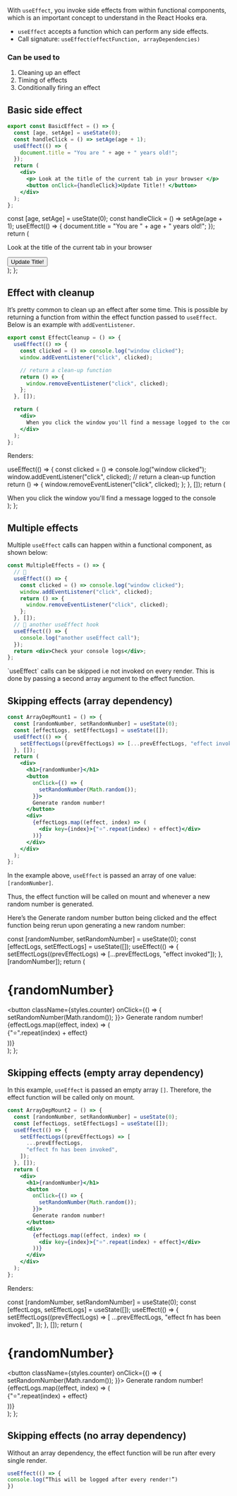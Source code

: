
With `useEffect`, you invoke side effects from within functional components, which is an important concept to understand in the React Hooks era.

- `useEffect` accepts a function which can perform any side effects.
- Call signature: `useEffect(effectFunction, arrayDependencies)`

### Can be used to

1. Cleaning up an effect
2. Timing of effects
3. Conditionally firing an effect

## Basic side effect

```jsx showLineNumbers
export const BasicEffect = () => {
  const [age, setAge] = useState(0);
  const handleClick = () => setAge(age + 1);
  useEffect(() => {
    document.title = "You are " + age + " years old!";
  });
  return (
    <div>
      <p> Look at the title of the current tab in your browser </p>
      <button onClick={handleClick}>Update Title!! </button>
    </div>
  );
};
```

  const [age, setAge] = useState(0);
  const handleClick = () => setAge(age + 1);
  useEffect(() => {
    document.title = "You are " + age + " years old!";
  });
  return (
    <div className='p-6 bg-[#11161b] shadow-lg rounded-xl dark:bg-[#1d2229]'>
      <p> Look at the title of the current tab in your browser </p>
      <button className={styles.counter} onClick={handleClick}>
        Update Title!
      </button>
    </div>
  );
};

<BasicEffect />

## Effect with cleanup

It’s pretty common to clean up an effect after some time. This is possible by returning a function from within the effect function passed to `useEffect`. Below is an example with `addEventListener`.

```jsx showLineNumbers
export const EffectCleanup = () => {
  useEffect(() => {
    const clicked = () => console.log("window clicked");
    window.addEventListener("click", clicked);

    // return a clean-up function
    return () => {
      window.removeEventListener("click", clicked);
    };
  }, []);

  return (
    <div>
      When you click the window you'll find a message logged to the console
    </div>
  );
};
```

Renders:

  useEffect(() => {
    const clicked = () => console.log("window clicked");
    window.addEventListener("click", clicked);
    // return a clean-up function
    return () => {
      window.removeEventListener("click", clicked);
    };
  }, []);
  return (
    <div className='flex justify-center p-3 bg-[#11161b] shadow-lg rounded-xl dark:bg-[#1d2229]'>
      When you click the window you'll find a message logged to the console
    </div>
  );
};

<EffectCleanup />

## Multiple effects

Multiple `useEffect` calls can happen within a functional component, as shown below:

```jsx showLineNumbers
const MultipleEffects = () => {
  // 🍟
  useEffect(() => {
    const clicked = () => console.log("window clicked");
    window.addEventListener("click", clicked);
    return () => {
      window.removeEventListener("click", clicked);
    };
  }, []);
  // 🍟 another useEffect hook
  useEffect(() => {
    console.log("another useEffect call");
  });
  return <div>Check your console logs</div>;
};
```

<Callout type='info'>
  `useEffect` calls can be skipped i.e not invoked on every render. This is done
  by passing a second array argument to the effect function.
</Callout>

## Skipping effects (array dependency)

```jsx showLineNumbers
const ArrayDepMount1 = () => {
  const [randomNumber, setRandomNumber] = useState(0);
  const [effectLogs, setEffectLogs] = useState([]);
  useEffect(() => {
    setEffectLogs((prevEffectLogs) => [...prevEffectLogs, "effect invoked"]);
  }, []);
  return (
    <div>
      <h1>{randomNumber}</h1>
      <button
        onClick={() => {
          setRandomNumber(Math.random());
        }}>
        Generate random number!
      </button>
      <div>
        {effectLogs.map((effect, index) => (
          <div key={index}>{"⭐".repeat(index) + effect}</div>
        ))}
      </div>
    </div>
  );
};
```

In the example above, `useEffect` is passed an array of one value: `[randomNumber]`.

Thus, the effect function will be called on mount and whenever a new random number is generated.

Here’s the Generate random number button being clicked and the effect function being rerun upon generating a new random number:

  const [randomNumber, setRandomNumber] = useState(0);
  const [effectLogs, setEffectLogs] = useState([]);
  useEffect(() => {
    setEffectLogs((prevEffectLogs) => [...prevEffectLogs, "effect invoked"]);
  }, [randomNumber]);
  return (
    <div className='flex flex-col justify-center p-3 bg-[#11161b] shadow-lg rounded-xl dark:bg-[#1d2229]'>
      <h1>{randomNumber}</h1>
      <button
        className={styles.counter}
        onClick={() => {
          setRandomNumber(Math.random());
        }}>
        Generate random number!
      </button>
      <div>
        {effectLogs.map((effect, index) => (
          <div key={index}>{"⭐".repeat(index) + effect}</div>
        ))}
      </div>
    </div>
  );
};

<ArrayDepMount1 />

## Skipping effects (empty array dependency)

In this example, `useEffect` is passed an empty array `[]`. Therefore, the effect function will be called only on mount.

```jsx showLineNumbers
const ArrayDepMount2 = () => {
  const [randomNumber, setRandomNumber] = useState(0);
  const [effectLogs, setEffectLogs] = useState([]);
  useEffect(() => {
    setEffectLogs((prevEffectLogs) => [
      ...prevEffectLogs,
      "effect fn has been invoked",
    ]);
  }, []);
  return (
    <div>
      <h1>{randomNumber}</h1>
      <button
        onClick={() => {
          setRandomNumber(Math.random());
        }}>
        Generate random number!
      </button>
      <div>
        {effectLogs.map((effect, index) => (
          <div key={index}>{"⭐".repeat(index) + effect}</div>
        ))}
      </div>
    </div>
  );
};
```

Renders:

  const [randomNumber, setRandomNumber] = useState(0);
  const [effectLogs, setEffectLogs] = useState([]);
  useEffect(() => {
    setEffectLogs((prevEffectLogs) => [
      ...prevEffectLogs,
      "effect fn has been invoked",
    ]);
  }, []);
  return (
    <div className='flex flex-col justify-center p-3 bg-[#11161b] shadow-lg rounded-xl dark:bg-[#1d2229]'>
      <h1>{randomNumber}</h1>
      <button
        className={styles.counter}
        onClick={() => {
          setRandomNumber(Math.random());
        }}>
        Generate random number!
      </button>
      <div>
        {effectLogs.map((effect, index) => (
          <div key={index}>{"⭐".repeat(index) + effect}</div>
        ))}
      </div>
    </div>
  );
};

<ArrayDepMount2 />

## Skipping effects (no array dependency)

Without an array dependency, the effect function will be run after every single render.

```jsx showLineNumbers
useEffect(() => {
console.log(“This will be logged after every render!”)
})
```

